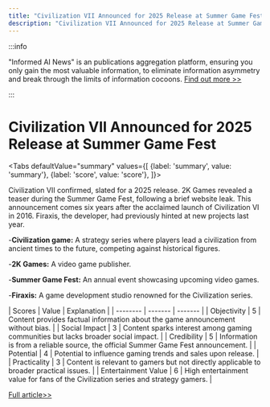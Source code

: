 ```yaml
---
title: "Civilization VII Announced for 2025 Release at Summer Game Fest"
description: "Civilization VII Announced for 2025 Release at Summer Game Fest"
---
```



:::info

"Informed AI News" is an publications aggregation platform, ensuring you only gain the most valuable information, to eliminate information asymmetry and break through the limits of information cocoons.  [Find out more >>](/)

:::

# Civilization VII Announced for 2025 Release at Summer Game Fest


<Tabs
	defaultValue="summary"
	values={[
	{label: 'summary', value: 'summary'},
	{label: 'score', value: 'score'},
]}>
<TabItem value="summary">


Civilization VII confirmed, slated for a 2025 release. 2K Games revealed a teaser during the Summer Game Fest, following a brief website leak. This announcement comes six years after the acclaimed launch of Civilization VI in 2016. Firaxis, the developer, had previously hinted at new projects last year.

-**Civilization game:** A strategy series where players lead a civilization from ancient times to the future, competing against historical figures.

-**2K Games:** A video game publisher.

-**Summer Game Fest:** An annual event showcasing upcoming video games.

-**Firaxis:** A game development studio renowned for the Civilization series.

</TabItem>
<TabItem value="score">
	| Scores     | Value   | Explanation |
	| -------- | ------- | ------- |
	| Objectivity  | 5    | Content provides factual information about the game announcement without bias.    |
	| Social Impact | 3     | Content sparks interest among gaming communities but lacks broader social impact.    |
	| Credibility    | 5    | Information is from a reliable source, the official Summer Game Fest announcement.    |
	| Potential    | 4    | Potential to influence gaming trends and sales upon release.    |
	| Practicality    | 3    | Content is relevant to gamers but not directly applicable to broader practical issues.    |
	| Entertainment Value    | 6    | High entertainment value for fans of the Civilization series and strategy gamers.    |
</TabItem>
</Tabs>

[Full article>>](https://www.cnet.com/tech/gaming/civilization-7-confirmed-at-summer-game-fest-watch-the-trailer-here/#ftag=CAD590a51e)
